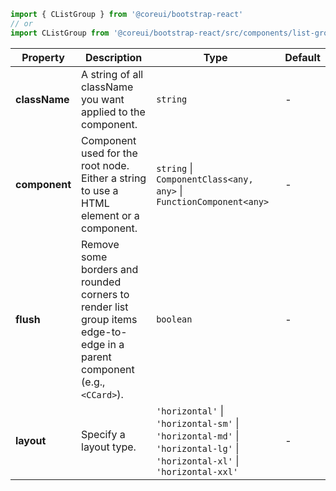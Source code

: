 
```jsx
import { CListGroup } from '@coreui/bootstrap-react'
// or
import CListGroup from '@coreui/bootstrap-react/src/components/list-group/CListGroup'
```

| Property | Description | Type | Default |
| --- | --- | --- | --- |
| **className** | A string of all className you want applied to the component. | `string` | - |
| **component** | Component used for the root node. Either a string to use a HTML element or a component. | `string` \| `ComponentClass<any, any>` \| `FunctionComponent<any>` | - |
| **flush** | Remove some borders and rounded corners to render list group items edge-to-edge in a parent component (e.g., `<CCard>`). | `boolean` | - |
| **layout** | Specify a layout type. | `'horizontal'` \| `'horizontal-sm'` \| `'horizontal-md'` \| `'horizontal-lg'` \| `'horizontal-xl'` \| `'horizontal-xxl'` | - |
